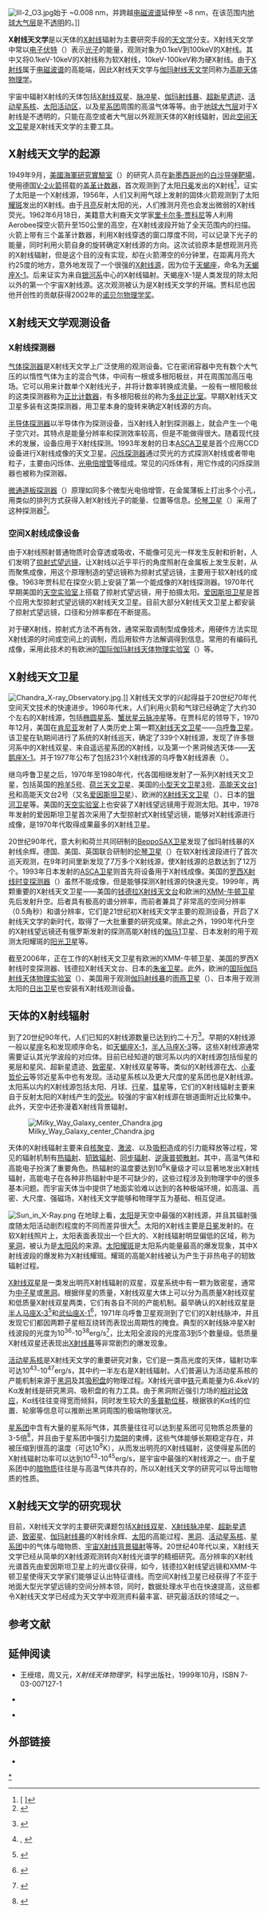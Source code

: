 {{noteTA
|1=zh-hans:超新星遗迹; zh-hant:超新星爆炸遺骸;
}}
[[File:Ill-2_O3.jpg|thumb]]始于 ~0.008 nm，并跨越[[电磁波谱|电磁波谱]]延伸至 ~8 nm，在该范围内[[地球大气层|地球大气层]]是不[[透明|透明]]的。]]

'''X射线天文学'''是以天体的[[X射线|X射线]]辐射为主要研究手段的[[天文学|天文学]]分支。X射线天文学中常以[[电子伏特|电子伏特]]（{{lang|en|eV}}）表示[[光子|光子]]的能量，观测对象为0.1keV到100keV的X射线。其中又将0.1keV-10keV的X射线称为软X射线，10keV-100keV称为硬X射线。由于[[X射线|X射线]]属于[[电磁波谱|电磁波谱]]的高能端，因此X射线天文学与[[伽玛射线天文学|伽玛射线天文学]]同称为[[高能天体物理学|高能天体物理学]]。

宇宙中辐射X射线的天体包括[[X射线双星|X射线双星]]、[[脉冲星|脉冲星]]、[[伽玛射线暴|伽玛射线暴]]、[[超新星遗迹|超新星遗迹]]、[[活动星系核|活动星系核]]、[[太阳活动区|太阳活动区]]，以及[[星系团|星系团]]周围的高温气体等等。由于[[地球大气层|地球大气层]]对于X射线是不透明的，只能在高空或者大气层以外观测天体的X射线辐射，因此[[空间天文卫星|空间天文卫星]]是X射线天文学的主要工具。

== X射线天文学的起源 ==
1949年9月，[[美國海軍研究實驗室|美國海軍研究實驗室]]（{{lang|en|NRL}}）的研究人员在[[新墨西哥州|新墨西哥州]]的[[白沙导弹靶場|白沙导弹靶場]]，使用德国[[V-2火箭|V-2火箭]]搭载的[[盖革计数器|盖革计数器]]，首次观测到了太阳[[日冕|日冕]]发出的X射线<ref>[{{Cite web |url=http://chandra.harvard.edu/chronicle/0202/40years/index.html |script-title=en:Major Milestones In X-ray Astronomy, by WKT |access-date=2007-03-09 |archive-date=2022-02-11 |archive-url=https://web.archive.org/web/20220211144015/https://chandra.harvard.edu/chronicle/0202/40years/index.html }} {{lang|en|Major Milestones In X-ray Astronomy, by WKT}}]</ref>，证实了太阳是一个X射线源，1956年，人们又利用气球上发射的固体火箭观测到了太阳[[耀斑|耀斑]]发出的X射线。由于[[月亮|月亮]]反射太阳的光，人们推测月亮也会发出微弱的X射线荧光。1962年6月18日，美籍意大利裔天文学家[[里卡尔多·贾科尼|里卡尔多·贾科尼]]等人利用Aerobee探空火箭升至150公里的高空，在X射线波段开始了全天范围内的扫描。火箭上带有三个盖革计数器，利用X射线穿透的窗口厚度不同，可以记录下光子的能量，同时利用火箭自身的旋转确定X射线源的方向。这次试验原本是想观测月亮的X射线辐射，但是这个目的没有实现，却在火箭滞空的6分钟里，在距离月亮大约25度的地方，意外地发现了一个很强的[[X射线源|X射线源]]，因为位于[[天蝎座|天蝎座]]，命名为[[天蝎座X-1|天蝎座X-1]]。后来证实为来自[[银河系|银河系]]中心的X射线辐射。天蝎座X-1是人类发现的除太阳以外的第一个宇宙X射线源。这次观测被认为是X射线天文学的开端。贾科尼也因他开创性的贡献获得2002年的[[诺贝尔物理学奖|诺贝尔物理学奖]]。

== X射线天文学观测设备 ==

=== X射线探测器 ===
[[气体探测器|气体探测器]]是X射线天文学上广泛使用的观测设备。它在密闭容器中充有数个大气压的以惰性气体为主的混合气体，中间有一根或多根阳极丝，并在周围加高压电场。它可以用来计数单个X射线光子，并将计数率转换成流量。一般有一根阳极丝的这类探测器称为[[正比计数器|正比计数器]]，有多根阳极丝的称为[[多丝正比室|多丝正比室]]。早期X射线天文卫星多装有这类探测器，用卫星本身的旋转来确定X射线源的方向。

[[半导体探测器|半导体探测器]]以半导体作为探测设备，当X射线入射到探测器上，就会产生一个电子空穴对。其特点是能量分辨率和探测效率较高，但是不能做得很大。随着现代技术的发展，{{lang|en|[[CCD|CCD]]}}设备应用于X射线探测。1993年发射的日本[[ASCA卫星|ASCA卫星]]是首个应用CCD设备进行X射线成像的天文卫星。[[闪烁探测器|闪烁探测器]]通过荧光的方式探测X射线或者带电粒子，主要由闪烁体、[[光电倍增管|光电倍增管]]等组成。常见的闪烁体有{{lang|en|[[NaI|NaI]]}}，用它作成的闪烁探测器也被称为{{lang|en|NaI}}探测器。

[[微通道板探测器|微通道板探测器]]（{{lang|en|MCP}}）原理如同多个微型光电倍增管，在金属薄板上打出多个小孔，用类似{{lang|en|CCD}}的排列方式获得入射X射线光子的能量、位置等信息。[[伦琴卫星|伦琴卫星]]（{{lang|en|ROSAT}}）采用了这种探测器<ref>{{Cite web |url=http://wave.xray.mpe.mpg.de/rosat/mission/rosat_news/news07.txt |title=ROSAT NEWS No. 7 |accessdate=2007-03-12 |archive-date=2007-07-13 |archive-url=https://web.archive.org/web/20070713140632/http://wave.xray.mpe.mpg.de/rosat/mission/rosat_news/news07.txt |dead-url=no }}</ref>。

=== 空间X射线成像设备 ===
由于X射线照射普通物质时会穿透或吸收，不能像可见光一样发生反射和折射，人们发明了[[掠射式望远镜|掠射式望远镜]]，让X射线以近乎平行的角度照射在金属板上发生反射，从而聚焦成像，用这个原理制造的望远镜称为掠射式望远镜，主要用于软X射线的成像。1963年贾科尼在探空火箭上安装了第一个能成像的X射线探测器。1970年代早期美国的[[天空实验室|天空实验室]]上搭载了掠射式望远镜，用于拍摄太阳。[[爱因斯坦卫星|爱因斯坦卫星]]是首个应用大型掠射式望远镜的X射线天文卫星。目前大部分X射线天文卫星上都安装了掠射式望远镜，口径和分辨率都在不断提高。

对于硬X射线，掠射式方法不再有效，通常采取调制型成像技术，用硬件方法实现X射线源的时间或空间上的调制，而后用软件方法解调得到信息。常用的有编码孔成像，采用此技术的有欧洲的[[国际伽玛射线天体物理实验室|国际伽玛射线天体物理实验室]]（{{lang|en|INTEGRAL}}）等。

== X射线天文卫星 ==
[[File:Chandra_X-ray_Observatory.jpg|thumb]].]]
X射线天文学的兴起得益于20世纪70年代空间天文技术的快速进步。1960年代末，人们利用火箭和气球已经确定了大约30个左右的X射线源，包括[[椭圆星系|椭圆星系]]{{lang|en|[[M87|M87]]}}、[[蟹状星云脉冲星|蟹状星云脉冲星]]等。在贾科尼的领导下，1970年12月，美国在[[肯尼亚|肯尼亚]]发射了人类历史上第一颗[[X射线天文卫星|X射线天文卫星]]——[[乌呼鲁卫星|乌呼鲁卫星]]。该卫星在轨期间进行了系统的X射线巡天，确定了339个X射线源，发现了许多银河系中的X射线双星、来自遥远星系团的X射线，以及第一个黑洞候选天体——[[天鹅座X-1|天鹅座X-1]]。并于1977年公布了包括231个X射线源的乌呼鲁X射线源表（{{lang|en|4U}}）。

继乌呼鲁卫星之后，1970年至1980年代，代各国相继发射了一系列X射线天文卫星，包括英国的[[羚羊5号|羚羊5号]]、[[荷兰天文卫星|荷兰天文卫星]]、美国的[[小型天文卫星3号|小型天文卫星3号]]、[[高能天文台1号|高能天文台1号]]和高能天文台2号（又名[[爱因斯坦卫星|爱因斯坦卫星]]）、欧洲的[[X射线天文卫星|X射线天文卫星]]（{{lang|en|EXOSAT}}）、日本的[[银河卫星|银河卫星]]等。美国的[[天空实验室|天空实验室]]上也安装了X射线望远镜用于观测太阳。其中，1978年发射的爱因斯坦卫星首次采用了大型掠射式X射线望远镜，能够对X射线源进行成像，是1970年代取得成果最多的X射线卫星。

20世纪90年代，意大利和荷兰共同研制的[[BeppoSAX卫星|BeppoSAX卫星]]发现了伽玛射线暴的X射线余辉。德国、美国、英国联合研制的[[伦琴卫星|伦琴卫星]]（{{lang|en|ROSAT}}）在软X射线波段进行了首次巡天观测，在9年时间里新发现了7万多个X射线源，使X射线源的总数达到了12万个。1993年日本发射的[[ASCA卫星|ASCA卫星]]则首先将{{lang|en|CCD}}设备用于X射线成像。美国的[[罗西X射线时变探测器|罗西X射线时变探测器]]（{{lang|en|RXTE}}）虽然不能成像，但是能够探测X射线源的快速光变。1999年，两颗重要的X射线天文卫星——美国的[[钱德拉X射线天文台|钱德拉X射线天文台]]和欧洲的[[XMM-牛顿卫星|XMM-牛顿卫星]]先后发射升空。后者具有极高的谱分辨率，而前者兼具了非常高的空间分辨率（0.5角秒）和谱分辨率，它们是21世纪初X射线天文学主要的观测设备，开启了X射线天文学的新时代，取得了一大批重要的研究成果。除此之外，1990年代升空的X射线望远镜还有俄罗斯发射的探测高能X射线的[[伽马1|伽马1]]卫星、日本发射的用于观测太阳耀斑的[[阳光卫星|阳光卫星]]等。

截至2006年，正在工作的X射线天文卫星有欧洲的XMM-牛顿卫星、美国的罗西X射线时变探测器、钱德拉X射线天文台、日本的[[朱雀卫星|朱雀卫星]]。此外，欧洲的[[国际伽玛射线天体物理实验室|国际伽玛射线天体物理实验室]]（{{lang|en|INTEGRAL}}）、美国用于观测[[伽玛射线暴|伽玛射线暴]]的[[雨燕卫星|雨燕卫星]]（{{lang|en|Swift}}）、日本用于观测太阳的[[日出卫星|日出卫星]]也安装有X射线观测设备。

== 天体的X射线辐射 ==
到了20世纪90年代，人们已知的X射线源数量已达到约二十万<ref>{{lang|en|Voges, W., Aschenbach, B., Boller, T. et al., 1999, ''Astronomy & Astrophysics'', '''349''', 389}} {{ADS|1999A&A...349..389V}} {{arXiv|astro-ph|9909315}}</ref>。早期的X射线源一般以[[星座|星座]]名和发现顺序命名，如[[天蝎座X-1|天蝎座X-1]]，[[半人马座X-3|半人马座X-3]]等。这些X射线源通常需要证认其光学波段的对应体。目前已经知道的银河系以内的X射线源包括恒星的冕层和星风、超新星遗迹、[[致密星|致密星]]、X射线双星等等。类似的X射线源在[[大麦哲伦云|大]]、[[小麦哲伦云|小麦哲伦云]]等邻近星系中也有发现。活动星系核以及更大尺度的星系团也是X射线源。太阳系以内的X射线源包括太阳、月球、[[行星|行星]]、[[彗星|彗星]]等，它们的X射线辐射主要来自于反射太阳的X射线产生的[[荧光|荧光]]。较强的宇宙X射线源在银道面附近比较集中。此外，天空中还弥漫着X射线背景辐射。

[[File:Milky_Way_Galaxy_center_Chandra.jpg|thumb]]

天体的X射线辐射主要来自[[核聚变|核聚变]]、[[激波|激波]]、以及[[吸积|吸积]]造成的引力能释放等过程，常见的辐射机制有[[热辐射|热辐射]]、[[轫致辐射|轫致辐射]]、[[同步辐射|同步辐射]]、[[逆康普顿散射|逆康普顿散射]]。其中，高温气体和高能电子扮演了重要角色。热辐射的温度要达到10<sup>6</sup>K量级才可以显著地发出X射线辐射，高能电子在各种非热辐射中是不可缺少的，这些过程涉及到物理学中的很多基本问题。而宇宙天体当中提供了地面实验难以达到的各种极端环境，如高温、高密、大尺度、强磁场，X射线天文学能够和物理学互为基础、相互促进。

[[File:Sun_in_X-Ray.png|thumb]]
在地球上看，[[太阳|太阳]]是天空中最强的X射线源，并且其辐射强度随太阳活动剧烈程度的不同而差异很大<ref>{{lang|en|Kreplin, R. W. ,1961, ''Solar X-Rays''}}, {{lang|fr|Symposium d'Aéronomie Communications, présentées a la Réunion de Copenhague (Juillet 1960) de l'Association Internationale de Géomagnétisme et d'Aéronomie. IAGA Symposium No. 1. International Union of Geodesy and Geophysics. Paris: L'Institut Géographique National, p.19}} {{ADS|1961aeco.conf...19K}}</ref>。太阳的X射线主要是[[日冕|日冕]]发射的。在软X射线照片上，太阳表面表现出一个巨大的、X射线辐射明显偏低的区域，称为[[冕洞|冕洞]]，被认为是[[太阳风|太阳风]]的来源。[[太阳耀斑|太阳耀斑]]是太阳系内能量最高的爆发现象，其中X射线波段的爆发称为X射线耀斑。耀斑的高能X射线被认为产生于非热电子的轫致辐射过程。

[[X射线双星|X射线双星]]是一类发出明亮X射线辐射的双星，双星系统中有一颗为致密星，通常为[[中子星|中子星]]或[[黑洞|黑洞]]。根据伴星的质量，X射线双星大体上可以分为高质量X射线双星和低质量X射线双星两类，它们有各自不同的产能机制。最早确认的X射线双星是[[半人马座X-3|半人马座X-3]]<ref>{{lang|en|Giacconi, R. et al., 1971, ''Astrophysical Journal'', '''167''', L67.}} {{ADS|1971ApJ...167L..67G}}</ref>和[[武仙座X-1|武仙座X-1]]<ref>{{lang|en|Tananbaum, H. et al., 1972, ''Astrophysical Journal'', '''174''', L143.}} {{ADS|1972ApJ...174L.143T}} </ref>，1971年乌呼鲁卫星观测到了它们的X射线脉冲，并且发现它们都因两颗子星相互绕转而表现出周期性的掩食。典型的X射线脉冲星X射线波段的光度为10<sup>36</sup>-10<sup>38</sup>erg/s<ref>{{lang|en|Bhattacharya, D., van den Heuvel, E.P.J., 1991, ''Physics Reports'', '''203''', 1.}} {{ADS|1991PhR...203....1B}}</ref>，比太阳全波段的光度高3到5个数量级。低质量X射线双星还表现出[[X射线暴|X射线暴]]等非常剧烈的爆发现象。

[[活动星系核|活动星系核]]是X射线天文学的重要研究对象，它们是一类高光度的天体，辐射功率可达10<sup>43</sup>-10<sup>47</sup>erg/s，其中约一半左右是X射线辐射。人们普遍认为活动星系核的产能机制来源于[[黑洞|黑洞]]及其[[吸积盘|吸积盘]]的物理过程。X射线光谱中[[铁|铁]]元素能量为6.4keV的Kα发射线是研究黑洞、吸积盘的有力工具。由于黑洞附近强引力场的[[相对论效应|相对论效应]]，Kα线往往变得宽而倾斜，同时发生较大的[[多普勒位移|多普勒位移]]，根据铁的Kα线的位置、轮廓等信息可以推断出黑洞周围的极端物理状况。

[[星系团|星系团]]中含有大量的星系际气体，其质量往往可以达到星系团可见物质总质量的3-5倍<ref>{{lang|en|Fukazawa, Y. et al., 1996, ''Publications of the Astronomical Society of Japan'', '''48''', 395.}} {{ADS|1996PASJ...48..395F}}</ref>，并且由于星系团中强引力[[势阱|势阱]]的束缚，这些气体能够长期稳定存在，并被压缩到很高的温度（可达10<sup>8</sup>K），从而发出明亮的X射线辐射，这使得星系团的X射线辐射功率可以达到10<sup>43</sup>-10<sup>45</sup>erg/s，是宇宙中最强的X射线源之一。由于星系团中的[[暗物质|暗物质]]往往是与高温气体共存的，所以X射线天文学的研究可以导出暗物质的性质。

== X射线天文学的研究现状 ==
目前，X射线天文学的主要研究课题包括[[X射线双星|X射线双星]]、[[X射线脉冲星|X射线脉冲星]]、[[超新星遗迹|超新星遗迹]]、[[致密星|致密星]]、[[伽玛射线暴|伽玛射线暴]]的X射线余辉、[[太阳|太阳]]的高能过程、[[黑洞|黑洞]]、[[活动星系核|活动星系核]]、[[星系团|星系团]]中的气体与暗物质、[[宇宙X射线背景辐射|宇宙X射线背景辐射]]等等。20世纪40年代以来，X射线天文学已经从简单的X射线源观测转向X射线光谱学的精细研究。高分辨率的X射线光谱首先由爱因斯坦卫星上的光谱仪获得，如今，钱德拉X射线望远镜和XMM-牛顿卫星使得天文学家们能够证认出特征谱线。而空间X射线卫星已经获得了不亚于地面大型光学望远镜的空间分辨本领，同时，数据处理水平也在快速提高，这些都令X射线天文学已经成为天文学中观测资料最丰富、研究最活跃的领域之一。

== 参考文献 ==
{{Commons category|Astronomy}}
<div class="references-small">
<references />
</div>

== 延伸阅读 ==
<div class="references-small">
* 王绶琯，周又元，''X射线天体物理学''，科学出版社，1999年10月，ISBN 7-03-007127-1
* {{lang|en|Blandford, R.D., New Century of X-ray Astronomy Proc. Symposium held in Yokohama, Japan (March 6-8 2001) ed. H. Kunieda & H. Inoue San Francisco:ASP}} {{arXiv|astro-ph|0202263}}
* {{lang|en|Blandford, R.D., 2002, ''Philosophical Transactions of the Royal Society of London A'', '''360''', 2091.}} {{arXiv|astro-ph|0302229}}
</div>

== 外部链接 ==
* {{lang|en|[http://chandra.harvard.edu/xray_astro/ X-Ray of Astronomy] - Chandra}}
{{天文學}}
{{Authority control}}
[[Category:X射线天文学|*]]
